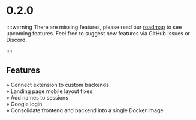 # 0.2.0

::::warning
There are missing features, please read our [roadmap](https://unsearch.app/roadmap) to see upcoming features. Feel free to suggest
new features via GitHub Issues or Discord.

::::

## Features

» Connect extension to custom backends<br/>
» Landing page mobile layout fixes<br/>
» Add names to sessions<br/>
» Google login<br/>
» Consolidate frontend and backend into a single Docker image<br/>
